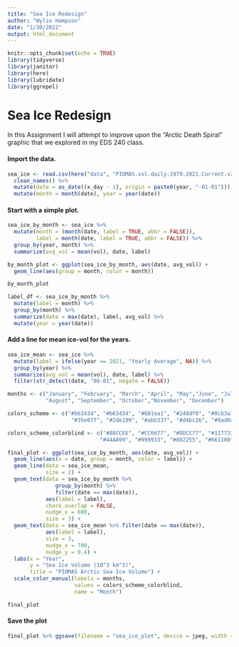 ```yaml
---
title: "Sea Ice Redesign"
author: "Wylie Hampson"
date: "1/30/2022"
output: html_document
---
```


```r
knitr::opts_chunk$set(echo = TRUE)
library(tidyverse)
library(janitor)
library(here)
library(lubridate)
library(ggrepel)
```

# Sea Ice Redesign

In this Assignment I will attempt to improve upon the "Arctic Death Spiral" graphic that we explored in my EDS 240 class.

#### Import the data.

```r
sea_ice <- read.csv(here("data", "PIOMAS.vol.daily.1979.2021.Current.v2.1.csv")) %>% 
  clean_names() %>% 
  mutate(date = as_date((x_day - 1), origin = paste0(year, "-01-01"))) %>% # create a date for each day
  mutate(month = month(date), year = year(date))
```

#### Start with a simple plot.

```r
sea_ice_by_month <- sea_ice %>% 
  mutate(month = (month(date, label = TRUE, abbr = FALSE)),
         label = month(date, label = TRUE, abbr = FALSE)) %>% 
  group_by(year, month) %>% 
  summarize(avg_vol = mean(vol), date, label)

by_month_plot <- ggplot(sea_ice_by_month, aes(date, avg_vol)) +
  geom_line(aes(group = month, color = month))

by_month_plot
```

```r
label_df <- sea_ice_by_month %>% 
  mutate(label = month) %>%
  group_by(month) %>% 
  summarize(date = max(date), label, avg_vol) %>% 
  mutate(year = year(date))
```


#### Add a line for mean ice-vol for the years.

```r
sea_ice_mean <- sea_ice %>% 
  mutate(label = ifelse(year == 2021, "Yearly Average", NA)) %>% 
  group_by(year) %>% 
  summarize(avg_vol = mean(vol), date, label) %>% 
  filter(str_detect(date, "06-01", negate = FALSE))

months <- c("January", "February", "March", "April", "May","June", "July",
            "August", "September", "October","November", "December")

colors_scheme <- c("#b63434", "#b63434", "#601ea1", "#248df0", "#0cb3a7", "#138261",
                    "#35e077", "#2de109", "#abb337", "#d4bc16", "#9ad0a7", "#4e7256")

colors_scheme_colorblind <- c("#88CCEE", "#CC6677", "#DDCC77", "#117733", "#332288", "#AA4499", 
                             "#44AA99", "#999933", "#882255", "#661100", "#6699CC", "#888888")

final_plot <- ggplot(sea_ice_by_month, aes(date, avg_vol)) +
  geom_line(aes(x = date, group = month, color = label)) +
  geom_line(data = sea_ice_mean,
            size = 2) +
  geom_text(data = sea_ice_by_month %>% 
               group_by(month) %>% 
               filter(date == max(date)),
            aes(label = label),
            check_overlap = FALSE,
            nudge_x = 600,
            size = 3) +
  geom_text(data = sea_ice_mean %>% filter(date == max(date)),
            aes(label = label),
            size = 3,
            nudge_x = 700,
            nudge_y = 0.4) +
  labs(x = "Year",
       y = "Sea Ice Volume (10^3 km^3)",
       title = "PIOMAS Arctic Sea Ice Volume") +
  scale_color_manual(labels = months,
                     values = colors_scheme_colorblind,
                     name = "Month")

final_plot

```

#### Save the plot

```r
final_plot %>% ggsave(filename = "sea_ice_plot", device = jpeg, width = 12, height = 5)
```








